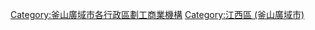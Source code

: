 {{Portal bar|韓國|企業}}
[[Category:釜山廣域市各行政區劃工商業機構|Category:釜山廣域市各行政區劃工商業機構]]
[[Category:江西區_(釜山廣域市)|Category:江西區 (釜山廣域市)]]